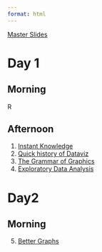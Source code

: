 ```yaml
---
format: html
---
```


[Master Slides](000-slide-design.html)

# Day 1 

## Morning

R

## Afternoon



1. [Instant Knowledge](200-instant-data.html)
2. [Quick history of Dataviz](210-history.html)
3. [The Grammar of Graphics](220-gg.html)
4. [Exploratory Data Analysis](230-eda.html)

# Day2

## Morning

5. [Better Graphs](300-better-graphs.html)